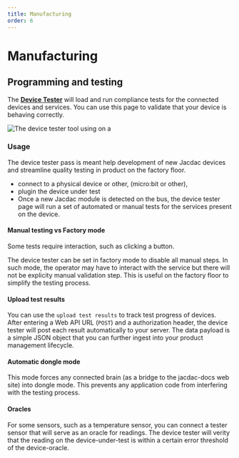 ```yaml
---
title: Manufacturing
order: 6
---
```


# Manufacturing

## Programming and testing

The **[Device Tester](/tools/device-tester/)** will load and run compliance tests for the connected
devices and services. You can use this page to validate that your device is behaving correctly.

![The device tester tool using on a ](./devicetestermanufacturing.jpg)

### Usage

The device tester pass is meant help development of new Jacdac devices and streamline quality testing in product on the factory floor.

-   connect to a physical device or other, (micro:bit or other),
-   plugin the device under test
-   Once a new Jacdac module is detected on the bus, the device tester page will run a set of automated or manual tests for the services present on the device.

#### Manual testing vs Factory mode

Some tests require interaction, such as clicking a button.

The device tester can be set in factory mode to disable all manual steps. In such mode, the operator may have to interact with the service but there will not be explicity manual validation step.
This is useful on the factory floor to simplify the testing process.

#### Upload test results

You can use the `upload test results` to track test progress of devices.
After entering a Web API URL (`POST`) and a authorization header, the device tester will post each result automatically to your server.
The data payload is a simple JSON object that you can further ingest into your product management lifecycle.

#### Automatic dongle mode

This mode forces any connected brain (as a bridge to the jacdac-docs web site) into dongle mode. This prevents any application code from interfering with the testing process.

#### Oracles

For some sensors, such as a temperature sensor, you can connect a tester sensor that will serve as an oracle for readings. The device tester will verity that the reading on the device-under-test is within a certain error threshold of the device-oracle.
